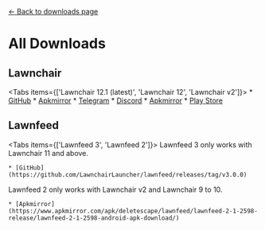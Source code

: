 
[\<- Back to downloads page](/downloads)
# All Downloads
## Lawnchair

<Tabs items={['Lawnchair 12.1 (latest)', 'Lawnchair 12', 'Lawnchair v2']}>
  <Tab>
    * [GitHub](https://github.com/lawnchairlauncher/lawnchair/releases)
    * [Apkmirror](https://www.apkmirror.com/apk/lawnchair/lawnchair-3/lawnchair-3-12-1-0-alpha-4-release/)
    * [Telegram](https://t.me/lawnchairci)
    * [Discord](https://discord.gg/3x8qNWxgGZ)
  </Tab>
  <Tab>
    * [Apkmirror](https://www.apkmirror.com/apk/lawnchair/lawnchair-3/lawnchair-3-12-0-0-alpha-5-release/)
  </Tab>
  <Tab>
    * [Play Store](https://play.google.com/store/apps/details?id=ch.deletescape.lawnchair.plah)
  </Tab>
</Tabs>

## Lawnfeed
<Tabs items={['Lawnfeed 3', 'Lawnfeed 2']}>
  <Tab>
    <Callout type="warning" emoji="⚠️">
      Lawnfeed 3 only works with Lawnchair 11 and above.
    </Callout>

    * [GitHub](https://github.com/LawnchairLauncher/lawnfeed/releases/tag/v3.0.0)
  </Tab>
  <Tab>
    <Callout type="warning" emoji="⚠️">
      Lawnfeed 2 only works with Lawnchair v2 and Lawnchair 9 to 10.
    </Callout>

    * [Apkmirror](https://www.apkmirror.com/apk/deletescape/lawnfeed/lawnfeed-2-1-2598-release/lawnfeed-2-1-2598-android-apk-download/)
  </Tab>
</Tabs>